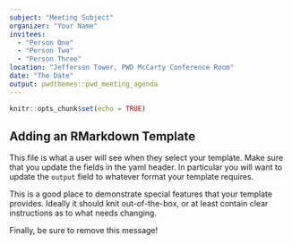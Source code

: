 ```yaml
---
subject: "Meeting Subject"
organizer: "Your Name"
invitees:
  - "Person One"
  - "Person Two"
  - "Person Three"
location: "Jefferson Tower, PWD McCarty Conference Room"
date: "The Date"
output: pwdthemes::pwd_meeting_agenda
---
```


```r
knitr::opts_chunk$set(echo = TRUE)
```

## Adding an RMarkdown Template

This file is what a user will see when they select your template. Make sure that you update the fields in the yaml header. In particular you will want to update the `output` field to whatever format your template requires.

This is a good place to demonstrate special features that your template provides. Ideally it should knit out-of-the-box, or at least contain clear instructions as to what needs changing.

Finally, be sure to remove this message!
